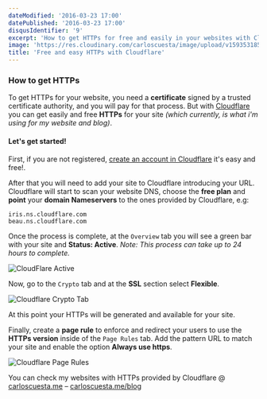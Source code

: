 ```yaml
---
dateModified: '2016-03-23 17:00'
datePublished: '2016-03-23 17:00'
disqusIdentifier: '9'
excerpt: 'How to get HTTPs for free and easily in your websites with Cloudflare.'
image: 'https://res.cloudinary.com/carloscuesta/image/upload/v1593531857/blog-featured-images/HTTPs_with_Cloudflare.png'
title: 'Free and easy HTTPs with Cloudflare'
---
```


### How to get HTTPs

To get HTTPs for your website, you need a **certificate** signed by a trusted certificate authority, and you will pay for that process. But with [Cloudflare](https://cloudflare.com) you can get easily and free **HTTPs** for your site _(which currently, is what i'm using for my website and blog)_.

#### Let's get started!

First, if you are not registered, [create an account in Cloudflare](https://www.cloudflare.com/a/sign-up) it's easy and free!.

After that you will need to add your site to Cloudflare introducing your URL. Cloudflare will start to scan your website DNS, choose the **free plan** and **point** your **domain Nameservers** to the ones provided by Cloudflare, e.g:

```shell
iris.ns.cloudflare.com
beau.ns.cloudflare.com
```

Once the process is complete, at the `Overview` tab you will see a green bar with your site and **Status: Active**. _Note: This process can take up to 24 hours to complete._

![CloudFlare Active](https://res.cloudinary.com/carloscuesta/image/upload/v1458416188/etfwmd9m0f21mookp4tz.png)

Now, go to the `Crypto` tab and at the **SSL** section select **Flexible**.

![Cloudflare Crypto Tab](https://res.cloudinary.com/carloscuesta/image/upload/v1458416193/s8rr9mdyfekvqlcrmgvv.png)

At this point your HTTPs will be generated and available for your site.

Finally, create a **page rule** to enforce and redirect your users to use the **HTTPs version** inside of the `Page Rules` tab. Add the pattern URL to match your site and enable the option **Always use https**.

![Cloudflare Page Rules](https://res.cloudinary.com/carloscuesta/image/upload/v1458416201/i8ouserwpmziojnqilla.png)

You can check my websites with HTTPs provided by Cloudflare @ [carloscuesta.me](https://carloscuesta.me) – [carloscuesta.me/blog](https://carloscuesta.me/blog)
